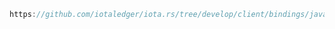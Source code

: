 ```java reference
https://github.com/iotaledger/iota.rs/tree/develop/client/bindings/java/examples/src/PostBlockRaw.java
```